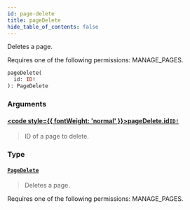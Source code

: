 ```yaml
---
id: page-delete
title: pageDelete
hide_table_of_contents: false
---
```








Deletes a page. 

Requires one of the following permissions: MANAGE_PAGES.

```graphql
pageDelete(
  id: ID!
): PageDelete
```


### Arguments

#### [<code style={{ fontWeight: 'normal' }}>pageDelete.<b>id</b></code>](#)<Bullet />[`ID!`](../../../developer/api-reference/scalars/id) <Badge class="secondary" text="non-null"/> <Badge class="secondary" text="scalar"/>
> ID of a page to delete.
> 

### Type

#### [`PageDelete`](../../../developer/api-reference/objects/page-delete) <Badge class="secondary" text="object"/>
> Deletes a page. 

Requires one of the following permissions: MANAGE_PAGES.
> 





